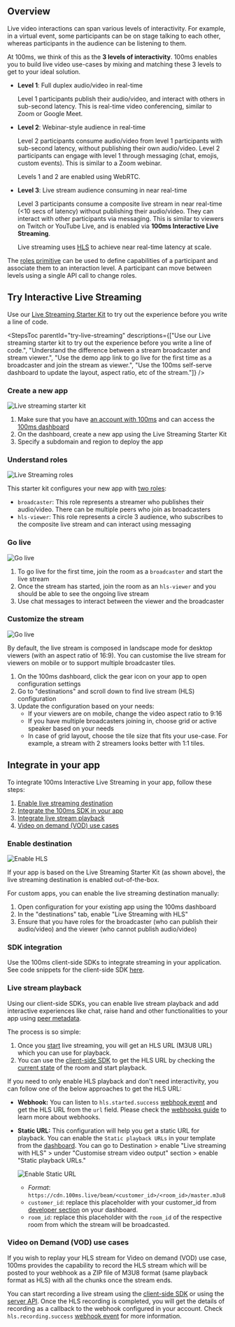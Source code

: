## Overview

Live video interactions can span various levels of interactivity. For example, in a virtual event, some participants can be on stage talking to each other, whereas participants in the audience can be listening to them.

At 100ms, we think of this as the **3 levels of interactivity**. 100ms enables you to build live video use-cases by mixing and matching these 3 levels to get to your ideal solution.

-   **Level 1**: Full duplex audio/video in real-time

    Level 1 participants publish their audio/video, and interact with others in sub-second latency. This is real-time video conferencing, similar to Zoom or Google Meet.

-   **Level 2**: Webinar-style audience in real-time

    Level 2 participants consume audio/video from level 1 participants with sub-second latency, without publishing their own audio/video. Level 2 participants can engage with level 1 through messaging (chat, emojis, custom events). This is similar to a Zoom webinar.

    Levels 1 and 2 are enabled using WebRTC.

-   **Level 3**: Live stream audience consuming in near real-time

    Level 3 participants consume a composite live stream in near real-time (\<10 secs of latency) without publishing their audio/video. They can interact with other participants via messaging. This is similar to viewers on Twitch or YouTube Live, and is enabled via **100ms Interactive Live Streaming**.

    Live streaming uses [HLS](https://www.100ms.live/blog/hls-101-beginners-guide) to achieve near real-time latency at scale.

The [roles primitive](/docs/javascript/v2/foundation/templates-and-roles) can be used to define capabilities of a participant and associate them to an interaction level. A participant can move between levels using a single API call to change roles.

## Try Interactive Live Streaming

Use our [Live Streaming Starter Kit](https://www.100ms.live/marketplace/live-streaming-starter-kit) to try out the experience before you write a line of code.

<StepsToc
  parentId="try-live-streaming"
  descriptions={["Use our Live streaming starter kit to try out the experience before you write a line of code.", "Understand the difference between a stream broadcaster and stream viewer.", "Use the demo app link to go live for the first time as a broadcaster and join the stream as viewer.", "Use the 100ms self-serve dashboard to update the layout, aspect ratio, etc of the stream."]}
/>

<StepsContainer id="try-live-streaming">

### Create a new app

![Live streaming starter kit](/docs/docs/v2/live-streaming-starter-kit.png)

1. Make sure that you have [an account with 100ms](https://dashboard.100ms.live/register) and can access the [100ms dashboard](https://dashboard.100ms.live/)
1. On the dashboard, create a new app using the Live Streaming Starter Kit
1. Specify a subdomain and region to deploy the app

### Understand roles

![Live Streaming roles](/docs/docs/v2/live-streaming-roles.png)

This starter kit configures your new app with [two roles](/docs/javascript/v2/foundation/templates-and-roles):

-   `broadcaster`: This role represents a streamer who publishes their audio/video. There can be multiple peers who join as broadcasters
-   `hls-viewer`: This role represents a circle 3 audience, who subscribes to the composite live stream and can interact using messaging

### Go live

![Go live](/docs/docs/v2/live-streaming-go-live.gif)

1. To go live for the first time, join the room as a `broadcaster` and start the live stream
2. Once the stream has started, join the room as an `hls-viewer` and you should be able to see the ongoing live stream
3. Use chat messages to interact between the viewer and the broadcaster

### Customize the stream

![Go live](/docs/docs/v2/live-streaming-customise.png)

By default, the live stream is composed in landscape mode for desktop viewers (with an aspect ratio of 16:9). You can customise the live stream for viewers on mobile or to support multiple broadcaster tiles.

1. On the 100ms dashboard, click the gear icon on your app to open configuration settings
2. Go to "destinations" and scroll down to find live stream (HLS) configuration
3. Update the configuration based on your needs:
    - If your viewers are on mobile, change the video aspect ratio to 9:16
    - If you have multiple broadcasters joining in, choose grid or active speaker based on your needs
    - In case of grid layout, choose the tile size that fits your use-case. For example, a stream with 2 streamers looks better with 1:1 tiles.

</StepsContainer>

## Integrate in your app

To integrate 100ms Interactive Live Streaming in your app, follow these steps:

1. [Enable live streaming destination](#enable-destination)
2. [Integrate the 100ms SDK in your app](#sdk-integration)
3. [Integrate live stream playback](#live-stream-playback)
4. [Video on demand (VOD) use cases](#video-on-demand-vod-use-cases)

### Enable destination

![Enable HLS](/docs/docs/v2/live-streaming-enable.gif)

If your app is based on the Live Streaming Starter Kit (as shown above), the live streaming destination is enabled out-of-the-box.

For custom apps, you can enable the live streaming destination manually:

1. Open configuration for your existing app using the 100ms dashboard
1. In the "destinations" tab, enable "Live Streaming with HLS"
1. Ensure that you have roles for the broadcaster (who can publish their audio/video) and the viewer (who cannot publish audio/video)

### SDK integration

Use the 100ms client-side SDKs to integrate streaming in your application. See code snippets for the client-side SDK [here](/docs/javascript/v2/features/hls).

### Live stream playback

Using our client-side SDKs, you can enable live stream playback and add interactive experiences like chat, raise hand and other functionalities to your app using [peer metadata](/docs/javascript/v2/advanced-features/peer-metadata).

The process is so simple:

1. Once you [start](#step-3-go-live) live streaming, you will get an HLS URL (M3U8 URL) which you can use for playback.
2. You can use the [client-side SDK](/docs/javascript/v2/features/hls) to get the HLS URL by checking the [current state](/docs/javascript/v2/features/hls#current-room-status) of the room and start playback.

If you need to only enable HLS playback and don't need interactivity, you can follow one of the below approaches to get the HLS URL:

-   **Webhook:** You can listen to `hls.started.success` [webhook event](/docs/server-side/v2/introduction/webhook#hls-started-success) and get the HLS URL from the `url` field. Please check the [webhooks guide](/docs/server-side/v2/introduction/webhook) to learn more about webhooks.
-   **Static URL:** This configuration will help you get a static URL for playback. You can enable the `Static playback URLs` in your template from the [dashboard](https://dashboard.100ms.live/dashboard). You can go to Destination > enable "Live streaming with HLS" > under "Customise stream video output" section > enable "Static playback URLs."

    ![Enable Static URL](/docs/docs/v2/enable-static-url.png)

    -   _Format_: `https://cdn.100ms.live/beam/<customer_id>/<room_id>/master.m3u8`
    -   `customer_id`: replace this placeholder with your customer_id from [developer section](https://dashboard.100ms.live/developer) on your dashboard.
    -   `room_id`: replace this placeholder with the `room_id` of the respective room from which the stream will be broadcasted.

### Video on Demand (VOD) use cases

If you wish to replay your HLS stream for Video on demand (VOD) use case, 100ms provides the capability to record the HLS stream which will be posted to your webhook as a ZIP file of M3U8 format (same playback format as HLS) with all the chunks once the stream ends.

You can start recording a live stream using the [client-side SDK](/docs/javascript/v2/features/hls) or using the [server API](/docs/server-side/v2/Destinations/rtmp-streaming-and-browser-recording#start-streaming-recording). Once the HLS recording is completed, you will get the details of recording as a callback to the webhook configured in your account. Check `hls.recording.success` [webhook event](/docs/server-side/v2/introduction/webhook#hls-recording-success) for more information.
